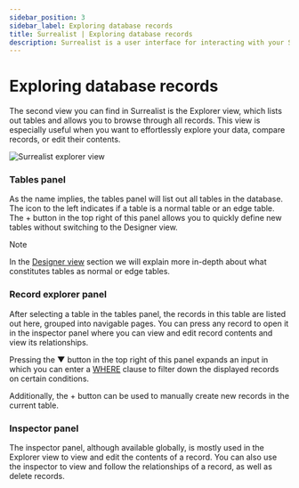 ```yaml
---
sidebar_position: 3
sidebar_label: Exploring database records
title: Surrealist | Exploring database records
description: Surrealist is a user interface for interacting with your SurrealDB database visually. It enables you to seamlessly connect to any SurrealDB instance, allowing you to execute queries, explore your tables, design your schemas, and much more.
---
```



# Exploring database records

The second view you can find in Surrealist is the Explorer view, which lists out tables and allows you to browse through all records. This view is especially useful when you want to effortlessly explore your data, compare records, or edit their contents.


<Image
  alt="Surrealist explorer view"
  src={ImageExplorer}
/>

### Tables panel

As the name implies, the tables panel will list out all tables in the database. The icon to the left indicates if a table is a normal table or an edge table. The + button in the top right of this panel allows you to quickly define new tables without switching to the Designer view.


> [!NOTE]
> In the [Designer view](/docs/surrealist/concepts/designing-the-database-schema) section we will explain more in-depth about what constitutes tables as normal or edge tables.

### Record explorer panel

After selecting a table in the tables panel, the records in this table are listed out here, grouped into navigable pages. You can press any record to open it in the inspector panel where you can view and edit record contents and view its relationships.

Pressing the ▼ button in the top right of this panel expands an input in which you can enter a [WHERE](/docs/surrealql/statements/select#filter-queries-using-the-where-clause) clause to filter down the displayed records on certain conditions.

Additionally, the + button can be used to manually create new records in the current table.

### Inspector panel

The inspector panel, although available globally, is mostly used in the Explorer view to view and edit the contents of a record. You can also use the inspector to view and follow the relationships of a record, as well as delete records.
